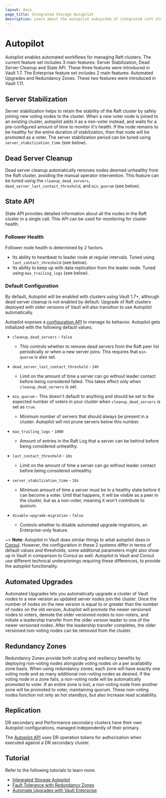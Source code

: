 ```yaml
---
layout: docs
page_title: Integrated Storage Autopilot
description: Learn about the autopilot subsystem of integrated raft storage in Vault.
---
```


# Autopilot

Autopilot enables automated workflows for managing Raft clusters. The current
feature set includes 3 main features: Server Stabilization, Dead Server Cleanup
and State API. These three features were introduced in Vault 1.7. The Enterprise
feature set includes 2 main features: Automated Upgrades and Redundancy Zones.
These two features were introduced in Vault 1.11.

## Server Stabilization

Server stabilization helps to retain the stability of the Raft cluster by safely
joining new voting nodes to the cluster. When a new voter node is joined to an
existing cluster, autopilot adds it as a non-voter instead, and waits for a
pre-configured amount of time to monitor it's health. If the node remains to be
healthy for the entire duration of stabilization, then that node will be
promoted as a voter. The server stabilization period can be tuned using
`server_stabilization_time` (see below).

## Dead Server Cleanup

Dead server cleanup automatically removes nodes deemed unhealthy from the
Raft cluster, avoiding the manual operator intervention. This feature can be
tuned using the `cleanup_dead_servers`, `dead_server_last_contact_threshold`,
and `min_quorum` (see below).

## State API

State API provides detailed information about all the nodes in the Raft cluster
in a single call. This API can be used for monitoring for cluster health.

### Follower Health

Follower node health is determined by 2 factors.

- Its ability to heartbeat to leader node at regular intervals. Tuned using
  `last_contact_threshold` (see below).
- Its ability to keep up with data replication from the leader node. Tuned using
  `max_trailing_logs` (see below).

### Default Configuration

By default, Autopilot will be enabled with clusters using Vault 1.7+,
although dead server cleanup is not enabled by default. Upgrade of
Raft clusters deployed with older versions of Vault will also transition to use
Autopilot automatically.

Autopilot exposes a [configuration
API](/api-docs/system/storage/raftautopilot#set-configuration) to manage its
behavior. Autopilot gets initialized with the following default values.

- `cleanup_dead_servers` - `false`
  - This controls whether to remove dead servers from
    the Raft peer list periodically or when a new server joins. This requires that
    `min-quorum` is also set.

- `dead_server_last_contact_threshold` - `24h`
  - Limit on the amount of time
    a server can go without leader contact before being considered failed. This
    takes effect only when `cleanup_dead_servers` is set.

- `min_quorum` - This doesn't default to anything and should be set to the expected
  number of voters in your cluster when `cleanup_dead_servers` is set as `true`.
  - Minimum number of servers that should always be present in a cluster.
  Autopilot will not prune servers below this number.

- `max_trailing_logs` - `1000`
  - Amount of entries in the Raft Log that a server
    can be behind before being considered unhealthy.

- `last_contact_threshold` - `10s`
  - Limit on the amount of time a server can go without leader contact before being considered unhealthy.

- `server_stabilization_time` - `10s`
  - Minimum amount of time a server must be in a healthy state before it can become a voter. Until that happens,
    it will be visible as a peer in the cluster, but as a non-voter, meaning it won't contribute to quorum.

- `disable-upgrade-migration` - `false`
  - Controls whether to disable automated upgrade migrations, an Enterprise-only feature.

~> **Note**: Autopilot in Vault does similar things to what autopilot does in
[Consul](https://www.consul.io/). However, the configuration in these 2 systems
differ in terms of default values and thresholds; some additional parameters
might also show up in Vault in comparison to Consul as well. Autopilot in Vault
and Consul use different technical underpinnings requiring these differences, to
provide the autopilot functionality.

## Automated Upgrades

Automated Upgrades lets you automatically upgrade a cluster of Vault nodes to a new version as
updated server nodes join the cluster. Once the number of nodes on the new version is
equal to or greater than the number of nodes on the old version, Autopilot will promote
the newer versioned nodes to voters, demote the older versioned nodes to non-voters,
and initiate a leadership transfer from the older version leader to one of the newer
versioned nodes. After the leadership transfer completes, the older versioned non-voting
nodes can be removed from the cluster.

## Redundancy Zones

Redundancy Zones provide both scaling and resiliency benefits by deploying non-voting
nodes alongside voting nodes on a per availability zone basis. When using redundancy zones,
each zone will have exactly one voting node and as many additional non-voting nodes as desired.
If the voting node in a zone fails, a non-voting node will be automatically promoted to
voter. If an entire zone is lost, a non-voting node from another zone will be promoted to voter,
maintaining quorum. These non-voting nodes function not only as hot standbys, but also
increase read scalability.

## Replication

DR secondary and Performance secondary clusters have their own Autopilot configurations, managed
independently of their primary.

The [Autopilot API](/api-docs/system/storage/raftautopilot) uses DR operation tokens for
authorization when executed against a DR secondary cluster.

## Tutorial

Refer to the following tutorials to learn more.

- [Integrated Storage Autopilot](https://learn.hashicorp.com/tutorials/vault/raft-autopilot)
- [Fault Tolerance with Redundancy Zones](https://learn.hashicorp.com/tutorials/vault/raft-redundancy-zones)
- [Automate Upgrades with Vault Enterprise](https://learn.hashicorp.com/tutorials/vault/raft-upgrade-automation)
